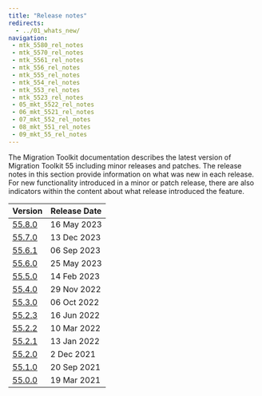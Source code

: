 ```yaml
---
title: "Release notes"
redirects:
  - ../01_whats_new/
navigation:
 - mtk_5580_rel_notes
 - mtk_5570_rel_notes
 - mtk_5561_rel_notes
 - mtk_556_rel_notes
 - mtk_555_rel_notes
 - mtk_554_rel_notes
 - mtk_553_rel_notes
 - mtk_5523_rel_notes
 - 05_mkt_5522_rel_notes
 - 06_mkt_5521_rel_notes
 - 07_mkt_552_rel_notes
 - 08_mkt_551_rel_notes
 - 09_mkt_55_rel_notes
---
```


The Migration Toolkit documentation describes the latest version of Migration Toolkit 55 including minor releases and patches. The release notes in this section provide information on what was new in each release. For new functionality introduced in a minor or patch release, there are also indicators within the content about what release introduced the feature.

|             Version             | Release Date |
| ------------------------------- | ------------ |
| [55.8.0](mtk_5580_rel_notes)    | 16 May 2023  |
| [55.7.0](mtk_5570_rel_notes)    | 13 Dec 2023  |
| [55.6.1](mtk_5561_rel_notes)    | 06 Sep 2023  |
| [55.6.0](mtk_556_rel_notes)     | 25 May 2023  |
| [55.5.0](mtk_555_rel_notes)     | 14 Feb 2023  |
| [55.4.0](mtk_554_rel_notes)     | 29 Nov 2022  |
| [55.3.0](mtk_553_rel_notes)     | 06 Oct 2022  |
| [55.2.3](mtk_5523_rel_notes)    | 16 Jun 2022  |
| [55.2.2](05_mkt_5522_rel_notes) | 10 Mar 2022  |
| [55.2.1](06_mkt_5521_rel_notes) | 13 Jan 2022  |
| [55.2.0](07_mkt_552_rel_notes)  | 2 Dec 2021   |
| [55.1.0](08_mkt_551_rel_notes)  | 20 Sep 2021  |
| [55.0.0](09_mkt_55_rel_notes)   | 19 Mar 2021  |

